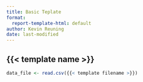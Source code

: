 ```yaml
---
title: Basic Teplate
format:
  report-template-html: default
author: Kevin Reuning
date: last-modified
---
```


## {{< template name >}}


```r
data_file <- read.csv({{< template filename >}})

```